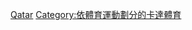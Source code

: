 {{Commons cat|Association football in Qatar}}

[[Category:亚洲各国足球|Qatar]]
[[Category:依體育運動劃分的卡達體育|Category:依體育運動劃分的卡達體育]]